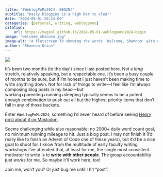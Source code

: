 ```yaml
---
title: "#WeblogPoMo2024: BEGIN!"
subtitle: "Daily blogging is a high bar to clear"
date: "2024-05-01 20:24:00"
categories: [personal, writing, weblogpomo]
citation:
    url: https://magsol.github.io/2024-05-01-weblogpomo2024-begin
image: "welcome_shannon.jpg"
image-alt: "A flatscreen TV showing the words 'Welcome, Shannon' with a flowery background."
author: "Shannon Quinn"
---
```

![](welcome_shannon.jpg){.preview-image fig-alt="A flatscreen TV showing the words 'Welcome, Shannon' with a flowery background."}

It's been two months (to the day!) since I last posted here. Not a _long_ stretch, relatively speaking, but a respectable one. It's been a busy couple of months to be sure, but if I'm honest I just haven't been making time to write anything down. Not for lack of things to write---I feel like I'm always composing blog posts in my head---but working+parenting+running+sleeping typically seems to be a potent enough combination to push out all but the highest priority items that don't fall in any of those buckets.

Enter `#WeblogPoMo2024`, something I'd never heard of before seeing [Henry post about it on Mastodon](https://social.lol/@hl/112366042124108733).

Seems challenging while also reasonable: no 2000+ daily word count goal, no minimum running mileage to hit. Just a blog post. I may not finish it (I'd really like to finish an Advent of Code one of these years), but it'd be a nice goal to shoot for. I know from the multitude of early faculty writing workshops I've attended that, at least for me, the single most consistent motivator to write is to **write with other people**. The group accountability just _works_ for me. So maybe it'll work here, too!

Join me, won't you? Or just bug me until I hit "post".